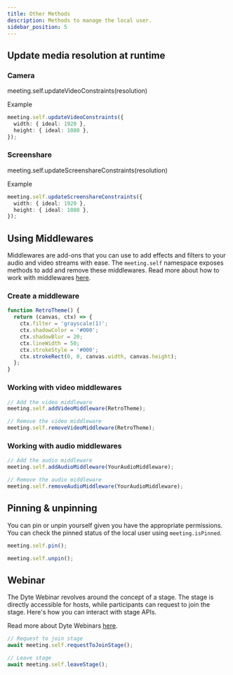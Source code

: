 ```yaml
---
title: Other Methods
description: Methods to manage the local user.
sidebar_position: 5 
---
```


## Update media resolution at runtime

### Camera

meeting.self.updateVideoConstraints(resolution)

Example

```ts
meeting.self.updateVideoConstraints({
  width: { ideal: 1920 },
  height: { ideal: 1080 },
});
```

### Screenshare

meeting.self.updateScreenshareConstraints(resolution)

Example

```ts
meeting.self.updateScreenshareConstraints({
  width: { ideal: 1920 },
  height: { ideal: 1080 },
});
```

## Using Middlewares

Middlewares are add-ons that you can use to add effects and filters to your
audio and video streams with ease. The `meeting.self` namespace exposes methods
to add and remove these middlewares. Read more about how to work with
middlewares [here](https://dyte.io/blog/streams-blog/).

### Create a middleware

```ts
function RetroTheme() {
  return (canvas, ctx) => {
    ctx.filter = 'grayscale(1)';
    ctx.shadowColor = '#000';
    ctx.shadowBlur = 20;
    ctx.lineWidth = 50;
    ctx.strokeStyle = '#000';
    ctx.strokeRect(0, 0, canvas.width, canvas.height);
  };
}
```

### Working with video middlewares

```ts
// Add the video middleware
meeting.self.addVideoMiddleware(RetroTheme);

// Remove the video middleware
meeting.self.removeVideoMiddleware(RetroTheme);
```

### Working with audio middlewares

```ts
// Add the audio middleware
meeting.self.addAudioMiddleware(YourAudioMiddleware);

// Remove the audio middleware
meeting.self.removeAudioMiddleware(YourAudioMiddleware);
```

## Pinning & unpinning

You can pin or unpin yourself given you have the appropriate permissions. You
can check the pinned status of the local user using `meeting.isPinned`.

```ts
meeting.self.pin();
```

```ts
meeting.self.unpin();
```

## Webinar

The Dyte Webinar revolves around the concept of a stage. The stage is directly
accessible for hosts, while participants can request to join the stage. Here's
how you can interact with stage APIs.

Read more about Dyte Webinars
[here](https://dyte.io/blog/introducing-dyte-webinar/).

```ts
// Request to join stage
await meeting.self.requestToJoinStage();

// Leave stage
await meeting.self.leaveStage();
```
